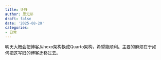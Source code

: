```yaml
---
title: 迁移
author: 思无邪
draft: false
date: '2025-08-20'
categories:
- 日常
---
```

明天大概会把博客从hexo架构换成Quarto架构，希望能顺利。主要的麻烦在于如何把这写旧的博客迁移过去。
